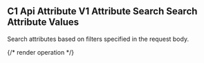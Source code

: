 ## C1 Api Attribute V1 Attribute Search Search Attribute Values

Search attributes based on filters specified in the request body.

{/* render operation */}
